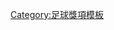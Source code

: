 {{Navbox
|bodyclass=hlist

|name = 1978-79年香港足球明星選舉最佳十一人
|title = 1978-79年[[香港足球明星選舉]]最佳十一人
|titlestyle = background: gold;
|list1 = 
* 門將：[[卞鎬瑛]] 
* 後衛：[[麥哥利]] 
* 後衛：[[蔡育瑜]] 
* 後衛：[[區永雄]] 
* 後衛：[[陳世九]] 
* 中場：[[比利·森寶|森寶]] 
* 中場：[[胡國雄]] 
* 中場：[[梁能仁]] 
* 前鋒：[[尹志強]] 
* 前鋒：[[鍾楚維]] 
* 前鋒：[[戴歷·居理|居理]]}}<noinclude>
[[Category:足球獎項模板]]

</noinclude>